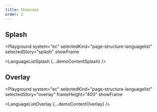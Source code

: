 ```yaml
---
title: Showcase
order: 2
---
```




## Splash

<Playground
  system="ec"
  selectedKind="page-structure-languagelist"
  selectedStory="splash"
  showFrame
>
  <LanguageListSplash {...demoContentSplash} />
</Playground>

## Overlay

<Playground
  system="ec"
  selectedKind="page-structure-languagelist"
  selectedStory="overlay"
  frameHeight="400"
  showFrame
>
  <LanguageListOverlay {...demoContentOverlay} />
</Playground>
